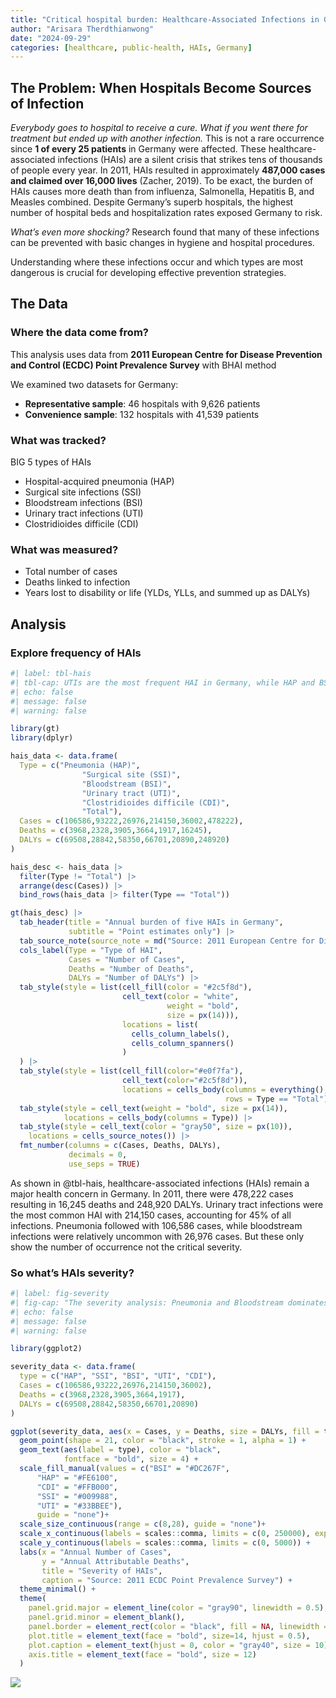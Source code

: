 ```yaml
---
title: "Critical hospital burden: Healthcare-Associated Infections in Germany"
author: "Arisara Therdthianwong"
date: "2024-09-29"
categories: [healthcare, public-health, HAIs, Germany]
---
```


## The Problem: When Hospitals Become Sources of Infection
*Everybody goes to hospital to receive a cure. What if you went there for treatment but ended up with another infection.* This is not a rare occurrence since **1 of every 25 patients** in Germany were affected. These healthcare-associated infections (HAIs) are a silent crisis that strikes tens of thousands of people every year. In 2011, HAIs resulted in approximately **487,000 cases and claimed over 16,000 lives** (Zacher, 2019). To be exact, the burden of HAIs causes more death than from influenza, Salmonella, Hepatitis B, and Measles combined. Despite Germany’s superb hospitals, the highest number of hospital beds and hospitalization rates exposed Germany to risk. 

*What’s even more shocking?* Research found that many of these infections can be prevented with basic changes in hygiene and hospital procedures.

Understanding where these infections occur and which types are most dangerous is crucial for developing effective prevention strategies.

## The Data
### Where the data come from?
This analysis uses data from **2011 European Centre for Disease Prevention and Control (ECDC) Point Prevalence Survey** with BHAI method

We examined two datasets for Germany:

-	**Representative sample**: 46 hospitals with 9,626 patients
-	**Convenience sample**: 132 hospitals with 41,539 patients

### What was tracked?
BIG 5 types of HAIs

-	Hospital-acquired pneumonia (HAP)
-	Surgical site infections (SSI)
-	Bloodstream infections (BSI)
-	Urinary tract infections (UTI)
- Clostridioides difficile (CDI)

### What was measured?
-	Total number of cases
-	Deaths linked to infection
-	Years lost to disability or life (YLDs, YLLs, and summed up as DALYs)

## Analysis

### Explore frequency of HAIs

```r
#| label: tbl-hais
#| tbl-cap: UTIs are the most frequent HAI in Germany, while HAP and BSI drive most of the overall burden.
#| echo: false
#| message: false
#| warning: false

library(gt)
library(dplyr)

hais_data <- data.frame(
  Type = c("Pneumonia (HAP)",
                "Surgical site (SSI)",
                "Bloodstream (BSI)",
                "Urinary tract (UTI)",
                "Clostridioides difficile (CDI)",
                "Total"),
  Cases = c(106586,93222,26976,214150,36002,478222),
  Deaths = c(3968,2328,3905,3664,1917,16245),
  DALYs = c(69508,28842,58350,66701,20890,248920)
)

hais_desc <- hais_data |>
  filter(Type != "Total") |>
  arrange(desc(Cases)) |>
  bind_rows(hais_data |> filter(Type == "Total"))

gt(hais_desc) |>
  tab_header(title = "Annual burden of five HAIs in Germany",
             subtitle = "Point estimates only") |>
  tab_source_note(source_note = md("Source: 2011 European Centre for Disease Prevention and Control (ECDC) Point Prevalence Survey")) |>
  cols_label(Type = "Type of HAI",
             Cases = "Number of Cases",
             Deaths = "Number of Deaths",
             DALYs = "Number of DALYs") |>
  tab_style(style = list(cell_fill(color = "#2c5f8d"),
                         cell_text(color = "white", 
                                   weight = "bold", 
                                   size = px(14))),
                         locations = list(
                           cells_column_labels(),
                           cells_column_spanners()
                         )
  ) |>
  tab_style(style = list(cell_fill(color="#e0f7fa"),
                         cell_text(color="#2c5f8d")),
                         locations = cells_body(columns = everything(), 
                                                rows = Type == "Total")) |>
  tab_style(style = cell_text(weight = "bold", size = px(14)),
            locations = cells_body(columns = Type)) |>
  tab_style(style = cell_text(color = "gray50", size = px(10)),
    locations = cells_source_notes()) |>
  fmt_number(columns = c(Cases, Deaths, DALYs),
             decimals = 0,
             use_seps = TRUE)
```

As shown in @tbl-hais, healthcare-associated infections (HAIs) remain a major health concern in Germany. In 2011, there were 478,222 cases resulting in 16,245 deaths and 248,920 DALYs. Urinary tract infections were the most common HAI with 214,150 cases, accounting for 45% of all infections. Pneumonia followed with 106,586 cases, while bloodstream infections were relatively uncommon with 26,976 cases. But these only show the number of occurrence not the critical severity.

### So what's HAIs severity?

```r
#| label: fig-severity
#| fig-cap: "The severity analysis: Pneumonia and Bloodstream dominates Germany infection"
#| echo: false
#| message: false
#| warning: false

library(ggplot2)

severity_data <- data.frame(
  type = c("HAP", "SSI", "BSI", "UTI", "CDI"),
  Cases = c(106586,93222,26976,214150,36002),
  Deaths = c(3968,2328,3905,3664,1917),
  DALYs = c(69508,28842,58350,66701,20890)
)

ggplot(severity_data, aes(x = Cases, y = Deaths, size = DALYs, fill = type)) +
  geom_point(shape = 21, color = "black", stroke = 1, alpha = 1) +
  geom_text(aes(label = type), color = "black", 
            fontface = "bold", size = 4) +
  scale_fill_manual(values = c("BSI" = "#DC267F",
      "HAP" = "#FE6100",
      "CDI" = "#FFB000",
      "SSI" = "#009988",
      "UTI" = "#33BBEE"),
      guide = "none")+
  scale_size_continuous(range = c(8,28), guide = "none")+
  scale_x_continuous(labels = scales::comma, limits = c(0, 250000), expand = c(0.025,0)) +
  scale_y_continuous(labels = scales::comma, limits = c(0, 5000)) +
  labs(x = "Annual Number of Cases",
       y = "Annual Attributable Deaths",
       title = "Severity of HAIs",
       caption = "Source: 2011 ECDC Point Prevalence Survey") +
  theme_minimal() + 
  theme(
    panel.grid.major = element_line(color = "gray90", linewidth = 0.5),
    panel.grid.minor = element_blank(),
    panel.border = element_rect(color = "black", fill = NA, linewidth = 1),
    plot.title = element_text(face = "bold", size=14, hjust = 0.5),
    plot.caption = element_text(hjust = 0, color = "gray40", size = 10),
    axis.title = element_text(face = "bold", size = 12)
  )
```



![](thumbnail.jpg)


